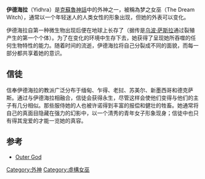 '''伊德海拉'''（Yidhra）是[[克蘇魯神話|克蘇魯神話]]中的外神之一，被稱為梦之女巫（The Dream Witch），通常以一个年轻迷人的人类女性的形象出现，但她的外表可以变化。

伊德海拉自第一种微生物出现后便在地球上长存了（据传是[[乌波·萨斯拉|乌波·萨斯拉]]通过裂殖产生的第一个个体）。为了在变化的环境中生存下去，她获得了呈现她所吞噬的任何生物特性的能力。随着时间的流逝，伊德海拉将自己分裂成不同的面貌，而每一部分都共享着她的意识。

==信徒==
信奉伊德海拉的教派广泛分布于缅甸、乍得、老挝、苏美尔、新墨西哥和德克萨斯。通过与伊德海拉相融合，信徒会获得永生，尽管这样会使他们变得与他们的主子有几分相似。那些服侍她的人也被许诺得到丰富的报偿和健壮的牲畜。她通常将自己的真面目隐藏在强力的幻影中，以一个清秀的青年女子形象现身；信徒中也只有得其宠爱的才能一览她的真容。

==参考==
*[http://en.wikipedia.org/wiki/Outer_God#Yidhra Outer God ]{{Wayback|url=http://en.wikipedia.org/wiki/Outer_God#Yidhra |date=20100422041412 }} 

{{克蘇魯神話}}
{{DEFAULTSORT:Yidhra}}
[[Category:外神|Category:外神]]
[[Category:虛構女巫|Category:虛構女巫]]